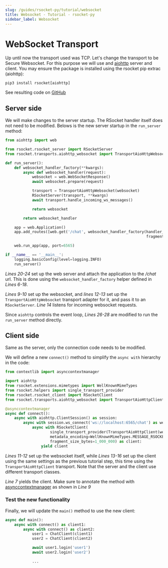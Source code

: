 ```yaml
---
slug: /guides/rsocket-py/tutorial/websocket
title: Websocket - Tutorial - rsocket-py
sidebar_label: Websocket
---
```


# WebSocket Transport

Up until now the transport used was TCP. Let's change the transport to be Secure Websocket. For this purpose we will use
and [aiohttp](https://pypi.org/project/aiohttp/) server and client. You may ensure the package is installed using the rsocket pip extrac (aiohttp):

```shell
pip3 install rsocket[aiohttp]
```

See resulting code on [GitHub](https://github.com/rsocket/rsocket-py/tree/master/examples/tutorial/step8)


## Server side

We will make changes to the server startup. The RSocket handler itself does not need to be modified. Belows is the new
server startup in the `run_server` method:

```py
from aiohttp import web

from rsocket.rsocket_server import RSocketServer
from rsocket.transports.aiohttp_websocket import TransportAioHttpWebsocket

def run_server():
    def websocket_handler_factory(**kwargs):
        async def websocket_handler(request):
            websocket = web.WebSocketResponse()
            await websocket.prepare(request)

            transport = TransportAioHttpWebsocket(websocket)
            RSocketServer(transport, **kwargs)
            await transport.handle_incoming_ws_messages()

            return websocket

        return websocket_handler

    app = web.Application()
    app.add_routes([web.get('/chat', websocket_handler_factory(handler_factory=handler_factory,
                                                               fragment_size_bytes=1_000_000))])

    web.run_app(app, port=6565)

if __name__ == '__main__':
    logging.basicConfig(level=logging.INFO)
    run_server()
```
*Lines 20-24* set up the web server and attach the application to the */chat* url. This is done using the
`websocket_handler_factory` helper defined in *Lines 6-18*.

*Lines 9-10* set up the websocket, and *lines 12-13* set up the `TransportAioHttpWebsocket` transport adapter for it,
and pass it to an `RSocketServer`. *Line 14* listens for incoming websocket requests.

Since `aiohttp` controls the event loop, *Lines 26-28* are modified to run the `run_server` method directly.

## Client side

Same as the server, only the connection code needs to be modified.

We will define a new `connect()` method to simplify the `async with` hierarchy in the code:

```py
from contextlib import asynccontextmanager

import aiohttp
from rsocket.extensions.mimetypes import WellKnownMimeTypes
from rsocket.helpers import single_transport_provider
from rsocket.rsocket_client import RSocketClient
from rsocket.transports.aiohttp_websocket import TransportAioHttpClient

@asynccontextmanager
async def connect():
    async with aiohttp.ClientSession() as session:
        async with session.ws_connect('ws://localhost:6565/chat') as websocket:
            async with RSocketClient(
                    single_transport_provider(TransportAioHttpClient(websocket=websocket)),
                    metadata_encoding=WellKnownMimeTypes.MESSAGE_RSOCKET_COMPOSITE_METADATA,
                    fragment_size_bytes=1_000_000) as client:
                yield client
```

*Lines 11-12* set up the websocket itself, while *Lines 13-16* set up the client using the same settings as the previous tutorial step,
this time using the `TransportAioHttpClient` transport. Note that the server and the client use different transport classes.

*Line 7* yields the client. Make sure to annotate the method with [asynccontextmanager](https://docs.python.org/3/library/contextlib.html#contextlib.asynccontextmanager) as shown in *Line 9*

### Test the new functionality

Finally, we will update the `main()` method to use the new client:

```py
async def main():
    async with connect() as client1:
        async with connect() as client2:
            user1 = ChatClient(client1)
            user2 = ChatClient(client2)

            await user1.login('user1')
            await user2.login('user2')

            ...
```

